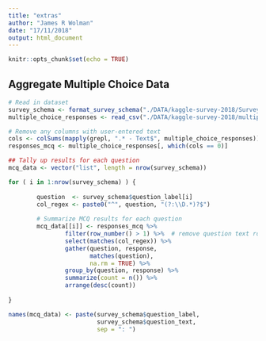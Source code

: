 ```yaml
---
title: "extras"
author: "James R Wolman"
date: "17/11/2018"
output: html_document
---
```


```r
knitr::opts_chunk$set(echo = TRUE)
```

## Aggregate Multiple Choice Data

```r
# Read in dataset
survey_schema <- format_survey_schema("./DATA/kaggle-survey-2018/SurveySchema.csv")
multiple_choice_responses <- read_csv("./DATA/kaggle-survey-2018/multipleChoiceResponses.csv")

# Remove any columns with user-entered text
cols <- colSums(mapply(grepl, ".* - Text$", multiple_choice_responses))
responses_mcq <- multiple_choice_responses[, which(cols == 0)]

## Tally up results for each question
mcq_data <- vector("list", length = nrow(survey_schema))

for ( i in 1:nrow(survey_schema) ) {
        
        question  <- survey_schema$question_label[i]
        col_regex <- paste0("^", question, "(?:\\D.*)?$")
        
        # Summarize MCQ results for each question
        mcq_data[[i]] <- responses_mcq %>%
                filter(row_number() > 1) %>%  # remove question text row   
                select(matches(col_regex)) %>%
                gather(question, response,
                       matches(question),
                       na.rm = TRUE) %>%
                group_by(question, response) %>%
                summarize(count = n()) %>%
                arrange(desc(count))
        
}

names(mcq_data) <- paste(survey_schema$question_label, 
                         survey_schema$question_text,
                         sep = ": ")
```